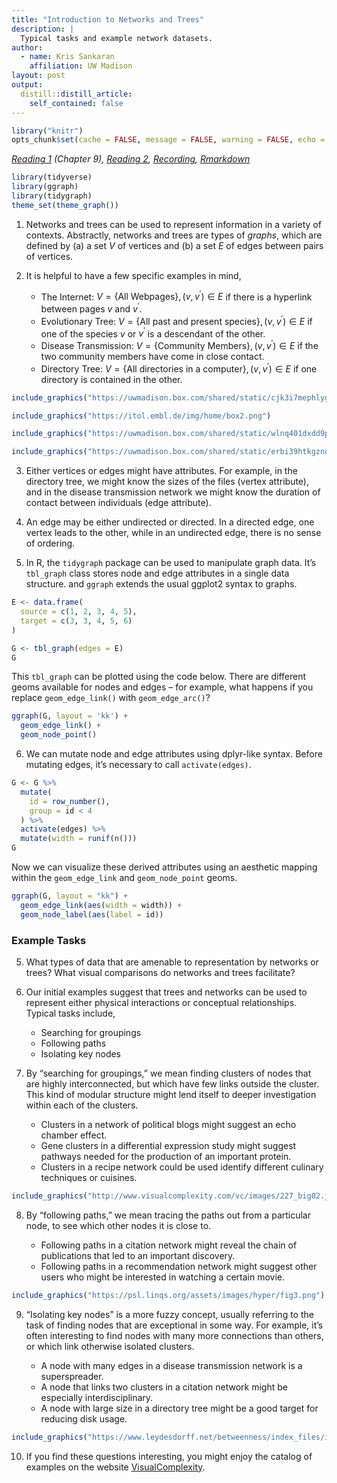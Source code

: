 ```yaml
---
title: "Introduction to Networks and Trees"
description: |
  Typical tasks and example network datasets.
author:
  - name: Kris Sankaran
    affiliation: UW Madison
layout: post
output:
  distill::distill_article:
    self_contained: false
---
```


```r
library("knitr")
opts_chunk$set(cache = FALSE, message = FALSE, warning = FALSE, echo = TRUE)
```

_[Reading 1](https://search.library.wisc.edu/catalog/9911196629502121) (Chapter 9), [Reading 2](https://web.stanford.edu/class/bios221/book/Chap-Graphs.html), [Recording](https://mediaspace.wisc.edu/media/Week%208%20%5B1%5D%20Introduction%20to%20Networks%20and%20Trees/1_qie3eehm), [Rmarkdown](https://github.com/krisrs1128/stat436_s24/blob/main/notes/2024-12-27-week08-01.Rmd)_

```r
library(tidyverse)
library(ggraph)
library(tidygraph)
theme_set(theme_graph())
```

1. Networks and trees can be used to represent information in a variety of
contexts. Abstractly, networks and trees are types of *graphs*, which are
defined by (a) a set $V$ of vertices and (b) a set $E$ of edges between pairs of
vertices.

2. It is helpful to have a few specific examples in mind,

	* The Internet: $V = \{\text{All Webpages}\}, \left(v, v^{\prime}\right) \in E$
	if there is a hyperlink between pages $v$ and $v^{\prime}$.
	* Evolutionary Tree: $V = \{\text{All past and present species}\}, \left(v,
	v^{\prime}\right) \in E$ if one of the species $v$ or $v^{\prime}$ is a
	descendant of the other.
	* Disease Transmission: $V = \{\text{Community Members}\}, \left(v,
	v^{\prime}\right) \in E$ if the two community members have come in close
	contact.
	* Directory Tree: $V = \{\text{All directories in a computer}\}, \left(v,
	v^{\prime}\right) \in E$ if one directory is contained in the other.
	
```r
include_graphics("https://uwmadison.box.com/shared/static/cjk3i7mephlyguka9y5h1d40uy9rhdk2.png")
```
	
```r
include_graphics("https://itol.embl.de/img/home/box2.png")
```
	
```r
include_graphics("https://uwmadison.box.com/shared/static/wlnq401dxdd9pwdtg0ewgnhx7w9nzwbp.png")
```
	
```r
include_graphics("https://uwmadison.box.com/shared/static/erbi39htkgzndhxh8yhvcoq3imfkxdca.png")
```

3. Either vertices or edges might have attributes. For example, in the directory
tree, we might know the sizes of the files (vertex attribute), and in the
disease transmission network we might know the duration of contact between
individuals (edge attribute).

4. An edge may be either undirected or directed. In a directed edge, one vertex
leads to the other, while in an undirected edge, there is no sense of ordering.

5. In R, the `tidygraph` package can be used to manipulate graph data. It's
`tbl_graph` class stores node and edge attributes in a single data structure.
and `ggraph` extends the usual ggplot2 syntax to graphs.

```r
E <- data.frame(
  source = c(1, 2, 3, 4, 5),
  target = c(3, 3, 4, 5, 6)
)

G <- tbl_graph(edges = E)
G
```

This `tbl_graph` can be plotted using the code below. There are different geoms
available for nodes and edges -- for example, what happens if you replace
`geom_edge_link()` with `geom_edge_arc()`?

```r
ggraph(G, layout = 'kk') + 
  geom_edge_link() +
  geom_node_point()
```

6. We can mutate node and edge attributes using dplyr-like syntax. Before
mutating edges, it's necessary to call `activate(edges)`.

```r
G <- G %>%
  mutate(
    id = row_number(),
    group = id < 4
  ) %>%
  activate(edges) %>%
  mutate(width = runif(n()))
G
```
Now we can visualize these derived attributes using an aesthetic mapping within
the `geom_edge_link` and `geom_node_point` geoms.

```r
ggraph(G, layout = "kk") +
  geom_edge_link(aes(width = width)) +
  geom_node_label(aes(label = id))
```

### Example Tasks

5. What types of data that are amenable to representation by networks or trees?
What visual comparisons do networks and trees facilitate?

6. Our initial examples suggest that trees and networks can be used to represent
either physical interactions or conceptual relationships. Typical tasks include,

	* Searching for groupings
	* Following paths
	* Isolating key nodes
	
7. By "searching for groupings," we mean finding clusters of nodes that are
highly interconnected, but which have few links outside the cluster. This kind
of modular structure might lend itself to deeper investigation within each of
the clusters.

	* Clusters in a network of political blogs might suggest an echo chamber effect.
	* Gene clusters in a differential expression study might suggest pathways
	needed for the production of an important protein.
	* Clusters in a recipe network could be used identify different culinary
	techniques or cuisines.

```r
include_graphics("http://www.visualcomplexity.com/vc/images/227_big02.jpg")
```
	
8. By "following paths," we mean tracing the paths out from a particular node,
to see which other nodes it is close to.

	* Following paths in a citation network might reveal the chain of publications
	that led to an important discovery.
	* Following paths in a recommendation network might suggest other users who
	might be interested in watching a certain movie.
	
```r
include_graphics("https://psl.linqs.org/assets/images/hyper/fig3.png")
```
	
9. "Isolating key nodes" is a more fuzzy concept, usually referring to the task
of finding nodes that are exceptional in some way. For example, it’s often
interesting to find nodes with many more connections than others, or which link
otherwise isolated clusters.

	* A node with many edges in a disease transmission network is a superspreader.
	* A node that links two clusters in a citation network might be especially
	interdisciplinary.
	* A node with large size in a directory tree might be a good target for
	reducing disk usage.
	
```r
include_graphics("https://www.leydesdorff.net/betweenness/index_files/image008.jpg")
```
	
10. If you find these questions interesting, you might enjoy the catalog of
examples on the website [VisualComplexity](http://www.visualcomplexity.com/vc/).
